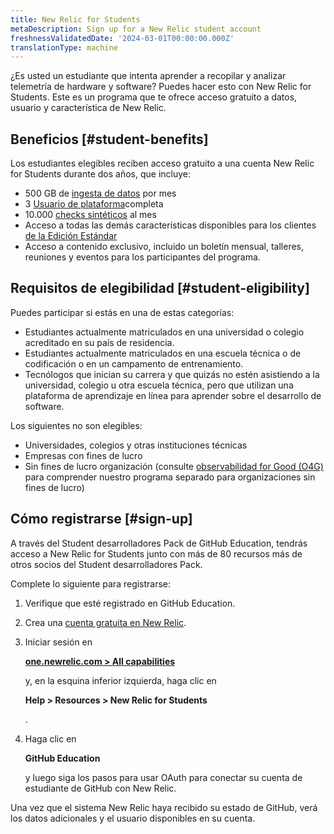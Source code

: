 ```yaml
---
title: New Relic for Students
metaDescription: Sign up for a New Relic student account
freshnessValidatedDate: '2024-03-01T00:00:00.000Z'
translationType: machine
---
```


¿Es usted un estudiante que intenta aprender a recopilar y analizar telemetría de hardware y software? Puedes hacer esto con New Relic for Students. Este es un programa que te ofrece acceso gratuito a datos, usuario y característica de New Relic.

## Beneficios [#student-benefits]

Los estudiantes elegibles reciben acceso gratuito a una cuenta New Relic for Students durante dos años, que incluye:

* 500 GB de [ingesta de datos](/docs/accounts/accounts-billing/new-relic-one-pricing-billing/new-relic-one-pricing-billing/) por mes
* 3 [Usuario de plataforma](/docs/accounts/accounts-billing/new-relic-one-user-management/user-type/)completa
* 10.000 [checks sintéticos](/docs/synthetics/synthetic-monitoring/getting-started/monitor-limits/) al mes
* Acceso a todas las demás características disponibles para los clientes [de la Edición Estándar](/docs/accounts/accounts-billing/new-relic-one-pricing-billing/new-relic-one-pricing-billing/)
* Acceso a contenido exclusivo, incluido un boletín mensual, talleres, reuniones y eventos para los participantes del programa.

## Requisitos de elegibilidad [#student-eligibility]

Puedes participar si estás en una de estas categorías:

* Estudiantes actualmente matriculados en una universidad o colegio acreditado en su país de residencia.
* Estudiantes actualmente matriculados en una escuela técnica o de codificación o en un campamento de entrenamiento.
* Tecnólogos que inician su carrera y que quizás no estén asistiendo a la universidad, colegio u otra escuela técnica, pero que utilizan una plataforma de aprendizaje en línea para aprender sobre el desarrollo de software.

Los siguientes no son elegibles:

* Universidades, colegios y otras instituciones técnicas
* Empresas con fines de lucro
* Sin fines de lucro organización (consulte [observabilidad for Good (O4G)](/docs/accounts/accounts-billing/new-relic-one-pricing-billing/eligibility-guidelines-new-relic-nonprofit-program/) para comprender nuestro programa separado para organizaciones sin fines de lucro)

## Cómo registrarse [#sign-up]

A través del Student desarrolladores Pack de GitHub Education, tendrás acceso a New Relic for Students junto con más de 80 recursos más de otros socios del Student desarrolladores Pack.

Complete lo siguiente para registrarse:

1. Verifique que esté registrado en GitHub Education.

2. Crea una [cuenta gratuita en New Relic](https://newrelic.com/signup).

3. Iniciar sesión en

   <DNT>**[one.newrelic.com > All capabilities](https://one.newrelic.com/all-capabilities)**</DNT>

   y, en la esquina inferior izquierda, haga clic en

   <DNT>**Help > Resources > New Relic for Students**</DNT>

   .

4. Haga clic en

   <DNT>**GitHub Education**</DNT>

   y luego siga los pasos para usar OAuth para conectar su cuenta de estudiante de GitHub con New Relic.

Una vez que el sistema New Relic haya recibido su estado de GitHub, verá los datos adicionales y el usuario disponibles en su cuenta.